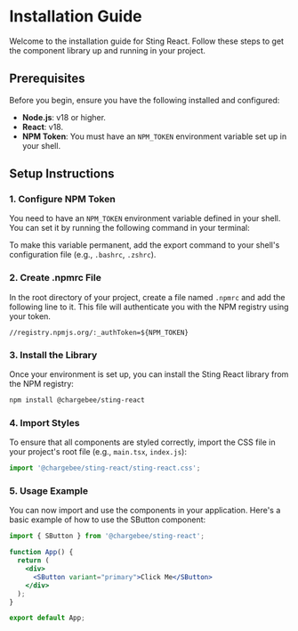 
<Meta title="Getting Started/Installation" />

# Installation Guide

Welcome to the installation guide for Sting React. Follow these steps to get the component library up and running in your project.

## Prerequisites

Before you begin, ensure you have the following installed and configured:

- **Node.js**: v18 or higher.
- **React**: v18.
- **NPM Token**: You must have an `NPM_TOKEN` environment variable set up in your shell.

## Setup Instructions

### 1. Configure NPM Token

You need to have an `NPM_TOKEN` environment variable defined in your shell. You can set it by running the following command in your terminal:


To make this variable permanent, add the export command to your shell's configuration file (e.g., `.bashrc`, `.zshrc`).

### 2. Create .npmrc File

In the root directory of your project, create a file named `.npmrc` and add the following line to it. This file will authenticate you with the NPM registry using your token.

```
//registry.npmjs.org/:_authToken=${NPM_TOKEN}
```

### 3. Install the Library

Once your environment is set up, you can install the Sting React library from the NPM registry:

```bash
npm install @chargebee/sting-react
```

### 4. Import Styles

To ensure that all components are styled correctly, import the CSS file in your project's root file (e.g., `main.tsx`, `index.js`):

```jsx
import '@chargebee/sting-react/sting-react.css';
```

### 5. Usage Example

You can now import and use the components in your application. Here's a basic example of how to use the SButton component:

```jsx
import { SButton } from '@chargebee/sting-react';

function App() {
  return (
    <div>
      <SButton variant="primary">Click Me</SButton>
    </div>
  );
}

export default App;
```
